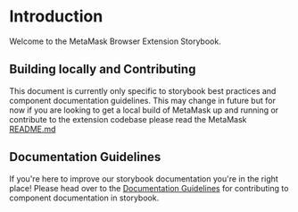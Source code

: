 
<Meta title="Getting Started / Introduction" />

# Introduction

Welcome to the MetaMask Browser Extension Storybook.

## Building locally and Contributing

This document is currently only specific to storybook best practices and component documentation guidelines. This may change in future but for now if you are looking to get a local build of MetaMask up and running or contribute to the extension codebase please read the MetaMask [README.md](https://github.com/MetaMask/metamask-extension)

## Documentation Guidelines

If you're here to improve our storybook documentation you're in the right place! Please head over to the [Documentation Guidelines](./?path=/story/getting-started-documentation-guidelines--docs) for contributing to component documentation in storybook.

